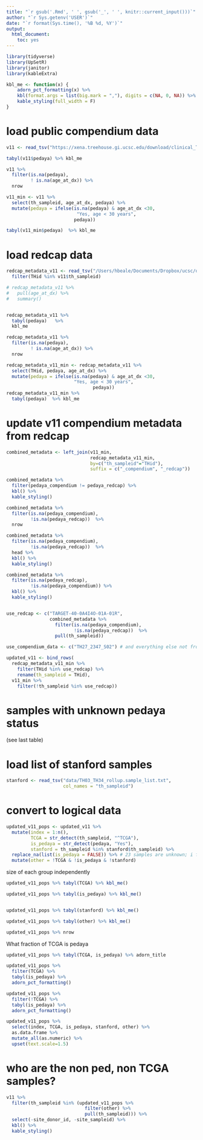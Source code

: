 ```yaml
---
title: "`r gsub('.Rmd', ' ', gsub('_', ' ', knitr::current_input()))`"
author: "`r Sys.getenv('USER')`"
date: "`r format(Sys.time(), '%B %d, %Y')`"
output:
  html_document:
    toc: yes
---
```

  


```r

library(tidyverse)
library(UpSetR)
library(janitor)
library(kableExtra)
```


```r
kbl_me <- function(x) {
    adorn_pct_formatting(x) %>% 
    kbl(format.args = list(big.mark = ","), digits = c(NA, 0, NA)) %>%
    kable_styling(full_width = F) 
}

```

# load public compendium data
```r

v11 <- read_tsv("https://xena.treehouse.gi.ucsc.edu/download/clinical_TumorCompendium_v11_PolyA_2020-04-09.tsv.gz")

tabyl(v11$pedaya) %>% kbl_me

v11 %>%
  filter(is.na(pedaya),
         ! is.na(age_at_dx)) %>%
  nrow

v11_min <- v11 %>%
  select(th_sampleid, age_at_dx, pedaya) %>%
  mutate(pedaya = ifelse(is.na(pedaya) & age_at_dx <30,
                          "Yes, age < 30 years",
                         pedaya))

tabyl(v11_min$pedaya)  %>% kbl_me
```
# load redcap data
```r

redcap_metadata_v11 <- read_tsv("/Users/hbeale/Documents/Dropbox/ucsc/operations/redcap/redcap_combined_nonprivate_sample_donor_data_downloaded_via_API.v10.2023-11-09_09.33.56.txt.gz") %>%
  filter(THid %in% v11$th_sampleid)

# redcap_metadata_v11 %>%
#   pull(age_at_dx) %>%
#   summary()


redcap_metadata_v11 %>%
  tabyl(pedaya)   %>% 
  kbl_me

redcap_metadata_v11 %>%
  filter(is.na(pedaya),
         ! is.na(age_at_dx)) %>%
  nrow

redcap_metadata_v11_min <- redcap_metadata_v11 %>%
  select(THid, pedaya, age_at_dx) %>%
  mutate(pedaya = ifelse(is.na(pedaya) & age_at_dx <30,
                         "Yes, age < 30 years",
                                pedaya))
redcap_metadata_v11_min %>%
  tabyl(pedaya)  %>% kbl_me


```

# update v11 compendium metadata from redcap
```r

combined_metadata <- left_join(v11_min, 
                               redcap_metadata_v11_min,
                               by=c("th_sampleid"="THid"),
                               suffix = c("_compendium", "_redcap")) 

combined_metadata %>%
  filter(pedaya_compendium != pedaya_redcap) %>%
  kbl() %>%
  kable_styling()

combined_metadata %>%
  filter(is.na(pedaya_compendium),
         !is.na(pedaya_redcap))  %>%
  nrow

combined_metadata %>%
  filter(is.na(pedaya_compendium),
         !is.na(pedaya_redcap))  %>%
  head %>%
  kbl() %>%
  kable_styling()

combined_metadata %>%
  filter(is.na(pedaya_redcap),
         !is.na(pedaya_compendium)) %>%
  kbl() %>%
  kable_styling()


use_redcap <- c("TARGET-40-0A4I4O-01A-01R",
                combined_metadata %>%
                  filter(is.na(pedaya_compendium),
                         !is.na(pedaya_redcap))  %>%
                  pull(th_sampleid))

use_compendium_data <- c("TH27_2347_S02") # and everything else not from redcap

updated_v11 <- bind_rows(
  redcap_metadata_v11_min %>%
    filter(THid %in% use_redcap) %>%
    rename(th_sampleid = THid),
  v11_min %>%
    filter(!th_sampleid %in% use_redcap))


```
# samples with unknown pedaya status
(see last table)


# load list of stanford samples
```r

stanford <- read_tsv("data/TH03_TH34_rollup.sample_list.txt",
                     col_names = "th_sampleid")
```
# convert to logical data 
```r

updated_v11_pops <- updated_v11 %>%
  mutate(index = 1:n(),
         TCGA = str_detect(th_sampleid, "^TCGA"),
         is_pedaya = str_detect(pedaya, "Yes"),
         stanford = th_sampleid %in% stanford$th_sampleid) %>%
  replace_na(list(is_pedaya = FALSE)) %>% # 23 samples are unknown; i force them to false
  mutate(other = !TCGA & !is_pedaya & !stanford)

```


size of each group independently
```r


updated_v11_pops %>% tabyl(TCGA) %>% kbl_me()

updated_v11_pops %>% tabyl(is_pedaya) %>% kbl_me()


updated_v11_pops %>% tabyl(stanford) %>% kbl_me()

updated_v11_pops %>% tabyl(other) %>% kbl_me()

updated_v11_pops %>% nrow
```
What fraction of TCGA is pedaya
```r

updated_v11_pops %>% tabyl(TCGA, is_pedaya) %>% adorn_title

updated_v11_pops %>%
  filter(TCGA) %>%
  tabyl(is_pedaya) %>% 
  adorn_pct_formatting()

updated_v11_pops %>%
  filter(!TCGA) %>%
  tabyl(is_pedaya) %>% 
  adorn_pct_formatting()

```



```r

updated_v11_pops %>%
  select(index, TCGA, is_pedaya, stanford, other) %>%
  as.data.frame %>%
  mutate_all(as.numeric) %>%
  upset(text.scale=1.5)


```

# who are the non ped, non TCGA samples?
```r

v11 %>%
  filter(th_sampleid %in% (updated_v11_pops %>%
                             filter(other) %>%
                             pull(th_sampleid))) %>%
  select(-site_donor_id, -site_sampleid) %>%
  kbl() %>%
  kable_styling()

```

